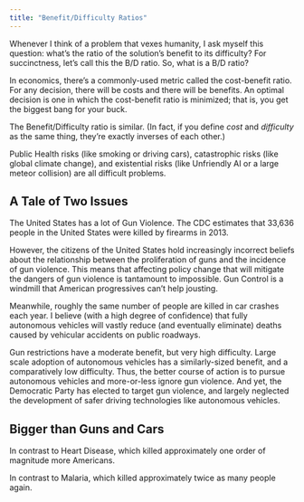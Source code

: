 ```yaml
---
title: "Benefit/Difficulty Ratios"
---
```


Whenever I think of a problem that vexes humanity, I ask myself this question: what's the ratio of the solution's benefit to its difficulty? For succinctness, let's call this the B/D ratio. So, what is a B/D ratio?

In economics, there's a commonly-used metric called the cost-benefit ratio. For any decision, there will be costs and there will be benefits. An optimal decision is one in which the cost-benefit ratio is minimized; that is, you get the biggest bang for your buck.

The Benefit/Difficulty ratio is similar. (In fact, if you define *cost* and *difficulty* as the same thing, they're exactly inverses of each other.)

Public Health risks (like smoking or driving cars), catastrophic risks (like global climate change), and existential risks (like Unfriendly AI or a large meteor collision) are all difficult problems.

## A Tale of Two Issues

The United States has a lot of Gun Violence. The CDC estimates that 33,636 people in the United States were killed by firearms in 2013.

However, the citizens of the United States hold increasingly incorrect beliefs about the relationship between the proliferation of guns and the incidence of gun violence. This means that affecting policy change that will mitigate the dangers of gun violence is tantamount to impossible. Gun Control is a windmill that American progressives can't help jousting.

Meanwhile, roughly the same number of people are killed in car crashes each year. I believe (with a high degree of confidence) that fully autonomous vehicles will vastly reduce (and eventually eliminate) deaths caused by vehicular accidents on public roadways.

Gun restrictions have a moderate benefit, but very high difficulty. Large scale adoption of autonomous vehicles has a similarly-sized benefit, and a comparatively low difficulty. Thus, the better course of action is to pursue autonomous vehicles and more-or-less ignore gun violence. And yet, the Democratic Party has elected to target gun violence, and largely neglected the development of safer driving technologies like autonomous vehicles.

## Bigger than Guns and Cars

In contrast to Heart Disease, which killed approximately one order of magnitude more Americans.

In contrast to Malaria, which killed approximately twice as many people again.
